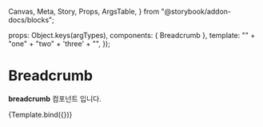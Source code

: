   Canvas,
  Meta,
  Story,
  Props,
  ArgsTable,
} from "@storybook/addon-docs/blocks";

<Meta title="components/Breadcrumb" component={Breadcrumb} argTypes={{}} />

  props: Object.keys(argTypes),
  components: { Breadcrumb },
  template:
    "<c-breadcrumb>" +
    "<c-breadcrumb-item>one</c-breadcrumb-item>" +
    "<c-breadcrumb-item>two</c-breadcrumb-item>" +
    '<c-breadcrumb-item href="/three" active>three</c-breadcrumb-item>' +
    "</c-breadcrumb>",
});

# Breadcrumb

**breadcrumb** 컴포넌트 입니다.

<Canvas>
  <Story name="default" height="100px">
    {Template.bind({})}
  </Story>
</Canvas>

<ArgsTable story="default" />
